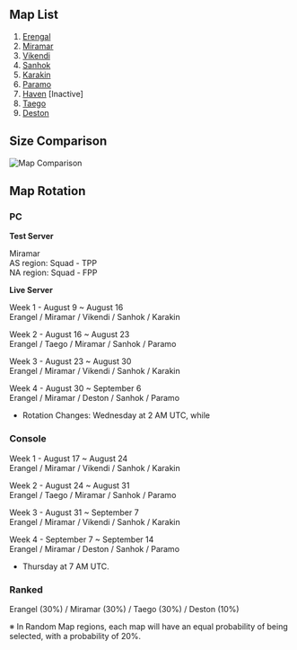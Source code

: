 
## Map List  
 
1. [Erengal](/maps/erengal)  
2. [Miramar](/maps/miramar)  
3. [Vikendi](/maps/vikendi)   
4. [Sanhok](/maps/sanhok) 
5. [Karakin](/maps/karakin)  
6. [Paramo](/maps/paramo) 
7. [Haven](/maps/haven) [Inactive]  
8. [Taego](/maps/taego)  
9. [Deston](/maps/deston)  

## Size Comparison

![Map Comparison](/img/maps/pubg-map-size-comparison.png)

## Map Rotation  

### PC 

**Test Server**  

Miramar  
AS region: Squad - TPP   
NA region: Squad - FPP  

**Live Server**      

Week 1 - August 9 ~ August 16  
Erangel / Miramar / Vikendi / Sanhok / Karakin  

Week 2 -  August 16 ~ August 23  
Erangel / Taego / Miramar / Sanhok / Paramo   

Week 3 - August 23 ~ August 30   
Erangel / Miramar / Vikendi / Sanhok / Karakin  

Week 4 - August 30 ~ September 6   
Erangel / Miramar / Deston / Sanhok / Paramo  

* Rotation Changes: Wednesday at 2 AM UTC, while  

### Console     

Week 1 - August 17 ~ August 24  
Erangel / Miramar / Vikendi / Sanhok / Karakin  

Week 2 - August 24 ~ August 31  
Erangel / Taego / Miramar / Sanhok / Paramo  

Week 3 - August 31 ~ September 7  
Erangel / Miramar / Vikendi / Sanhok / Karakin  

Week 4 - September 7 ~ September 14  
Erangel / Miramar / Deston / Sanhok / Paramo  

* Thursday at 7 AM UTC.  

### Ranked

Erangel (30%) / Miramar (30%) / Taego (30%) / Deston (10%)  

※ In Random Map regions, each map will have an equal probability of being selected, with a probability of 20%.